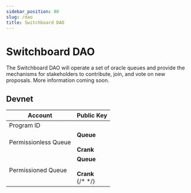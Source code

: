 ```yaml
---
sidebar_position: 80
slug: /dao
title: Switchboard DAO
---
```



# Switchboard DAO

The Switchboard DAO will operate a set of oracle queues and provide the mechanisms for stakeholders to contribute, join, and vote on new proposals. More information coming soon.

## Devnet

<table>
  <thead>
    <tr>
      <th>Account</th>
      <th>Public Key</th>
    </tr>
  </thead>
  <tbody>
    <tr>
      <td>Program ID</td>
      <td>
        <PublicKeyButton publicKey="2TfB33aLaneQb5TNVwyDz3jSZXS6jdW2ARw1Dgf84XCG" />
      </td>
    </tr>
    <tr>
      <td>Permissionless Queue</td>
      <td>
        <b>Queue</b>
        <br />
        <PublicKeyButton publicKey="B4yBQ3hYcjnrNLxUnauJqwpFJnjtm7s8gHybgkAdgXhQ" />
        <br />
        <b>Crank</b>
        <br />
        <PublicKeyButton publicKey="HX2oLYGqThai8i6hvEm9B4y5pAkLXLyryps13195BSAz" />
      </td>
    </tr>
    <tr>
      <td>Permissioned Queue</td>
      <td>
        <b>Queue</b>
        <br />
        <PublicKeyButton publicKey="GhYg3R1V6DmJbwuc57qZeoYG6gUuvCotUF1zU3WCj98U" />
        <br />
        <b>Crank</b>
        <br />
        {/* <PublicKeyButton publicKey="" /> */}
      </td>
    </tr>
  </tbody>
</table>
